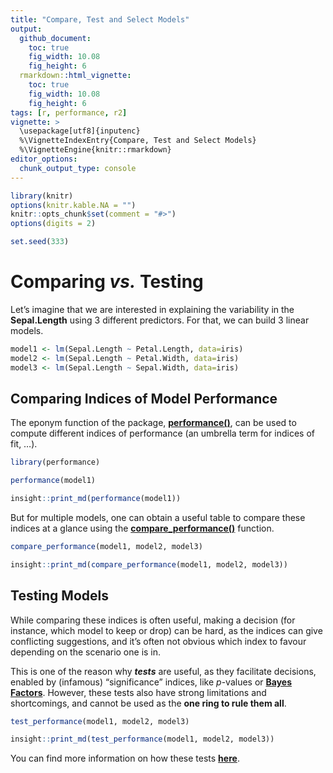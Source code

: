 ```yaml
---
title: "Compare, Test and Select Models"
output: 
  github_document:
    toc: true
    fig_width: 10.08
    fig_height: 6
  rmarkdown::html_vignette:
    toc: true
    fig_width: 10.08
    fig_height: 6
tags: [r, performance, r2]
vignette: >
  \usepackage[utf8]{inputenc}
  %\VignetteIndexEntry{Compare, Test and Select Models}
  %\VignetteEngine{knitr::rmarkdown}
editor_options: 
  chunk_output_type: console
---
```




```r
library(knitr)
options(knitr.kable.NA = "")
knitr::opts_chunk$set(comment = "#>")
options(digits = 2)

set.seed(333)
```


# Comparing *vs.* Testing

Let's imagine that we are interested in explaining the variability in the **Sepal.Length** using 3 different predictors. For that, we can build 3 linear models.

```r
model1 <- lm(Sepal.Length ~ Petal.Length, data=iris)
model2 <- lm(Sepal.Length ~ Petal.Width, data=iris)
model3 <- lm(Sepal.Length ~ Sepal.Width, data=iris)
```


## Comparing Indices of Model Performance

The eponym function of the package, [**performance()**](https://easystats.github.io/performance/reference/model_performance.html), can be used to compute different indices of performance (an umbrella term for indices of fit, ...).

```r
library(performance)

performance(model1)
```
```r
insight::print_md(performance(model1))
```

But for multiple models, one can obtain a useful table to compare these indices at a glance using the [**compare_performance()**](https://easystats.github.io/performance/reference/compare_performance.html) function.


```r
compare_performance(model1, model2, model3)
```
```r
insight::print_md(compare_performance(model1, model2, model3))
```

## Testing Models

While comparing these indices is often useful, making a decision (for instance, which model to keep or drop) can be hard, as the indices can give conflicting suggestions, and it's often not obvious which index to favour depending on the scenario one is in.

This is one of the reason why ***tests*** are useful, as they facilitate decisions, enabled by (infamous) "significance" indices, like *p*-values or [**Bayes Factors**](https://easystats.github.io/bayestestR/articles/bayes_factors.html). However, these tests also have strong limitations and shortcomings, and cannot be used as the **one ring to rule them all**. 

```r
test_performance(model1, model2, model3)
```
```r
insight::print_md(test_performance(model1, model2, model3))
```

You can find more information on how these tests [**here**](https://easystats.github.io/performance/reference/test_performance.html).